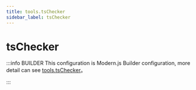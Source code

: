 ```yaml
---
title: tools.tsChecker
sidebar_label: tsChecker
---
```

# tsChecker

:::info BUILDER
This configuration is Modern.js Builder configuration, more detail can see [tools.tsChecker](https://modernjs.dev/builder/en/api/config-tools.html#tools-tschecker)。

:::


<Main />
